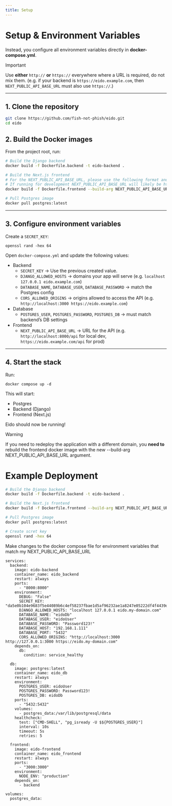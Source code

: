```yaml
---
title: Setup
---
```


# Setup & Environment Variables
 
Instead, you configure all environment variables directly in **docker-compose.yml**.

> [!IMPORTANT]
>
> Use **either** `http://` **or** `https://` everywhere where a URL is required, do not mix them.
> (e.g. if your backend is `https://eido.example.com`, then `NEXT_PUBLIC_API_BASE_URL` must also use `https://`.)

---

## 1. Clone the repository

```bash
git clone https://github.com/fish-not-phish/eido.git
cd eido
```

## 2. Build the Docker images

From the project root, run:

```bash
# Build the Django backend
docker build -f Dockerfile.backend -t eido-backend .

# Build the Next.js frontend
# For the NEXT_PUBLIC_API_BASE_URL, please use the following format and replace with your IP or domain: http://<domain_or_ip>/api
# If running for development NEXT_PUBLIC_API_BASE_URL will likely be http://127.0.0.1:8000/api, pointing to your Django URL
docker build -f Dockerfile.frontend --build-arg NEXT_PUBLIC_API_BASE_URL="<insert_url>" -t eido-frontend .

# Pull Postgres image
docker pull postgres:latest
```

---

## 3. Configure environment variables

Create a `SECRET_KEY`:

```
openssl rand -hex 64
```

Open `docker-compose.yml` and update the following values:
- Backend
    - `SECRET_KEY` → Use the previous created value.
    - `DJANGO_ALLOWED_HOSTS` → domains your app will serve (e.g. `localhost 127.0.0.1 eido.example.com`)
    - `DATABASE_NAME`, `DATABASE_USER`, `DATABASE_PASSWORD` → match the Postgres config
    - `CORS_ALLOWED_ORIGINS` → origins allowed to access the API (e.g. `http://localhost:3000 https://eido.example.com`)
- Database
    - `POSTGRES_USER`, `POSTGRES_PASSWORD`, `POSTGRES_DB` → must match backend’s DB settings
- Frontend
    - `NEXT_PUBLIC_API_BASE_URL` → URL for the API (e.g. `http://localhost:8000/api` for local dev, `https://eido.example.com/api` for prod)

---

## 4. Start the stack

Run:
```
docker compose up -d
```

This will start:
- Postgres
- Backend (Django)
- Frontend (Next.js)

Eido should now be running!

> [!WARNING]
>
> If you need to redeploy the application with a different domain, you **need to** rebuild the frontend docker image with the new --build-arg NEXT_PUBLIC_API_BASE_URL argument. 

# Example Deployment

```bash
# Build the Django backend
docker build -f Dockerfile.backend -t eido-backend .

# Build the Next.js frontend
docker build -f Dockerfile.frontend --build-arg NEXT_PUBLIC_API_BASE_URL="https://eido.my-domain.com/api" -t eido-frontend .

# Pull Postgres image
docker pull postgres:latest
```

```bash
# Create scret key
openssl rand -hex 64
```

Make changes to the docker compose file for environment variables that match my NEXT_PUBLIC_API_BASE_URL
```
services:
  backend:
    image: eido-backend
    container_name: eido_backend
    restart: always
    ports:
      - "8000:8000"
    environment:
      DEBUG: "False"
      SECRET_KEY: "da5e0b104e9683f5e44089b6c4ef58237fbae1d5af96232ae1a8247e05222df4f4439dd8c776783aac8d7d57358a07678bda1e3fa30c1eec377555cd46eb5898"
      DJANGO_ALLOWED_HOSTS: "localhost 127.0.0.1 eido.my-domain.com"
      DATABASE_NAME: "eidoDb"
      DATABASE_USER: "eidoUser"
      DATABASE_PASSWORD: "Password123!"
      DATABASE_HOST: "192.168.1.111"
      DATABASE_PORT: "5432"
      CORS_ALLOWED_ORIGINS: "http://localhost:3000 http://127.0.0.1:3000 https://eido.my-domain.com"
    depends_on:
      db:
        condition: service_healthy

  db:
    image: postgres:latest
    container_name: eido_db
    restart: always
    environment:
      POSTGRES_USER: eidoUser
      POSTGRES_PASSWORD: Password123!
      POSTGRES_DB: eidoDb
    ports:
      - "5432:5432"
    volumes:
      - postgres_data:/var/lib/postgresql/data
    healthcheck:
      test: ["CMD-SHELL", "pg_isready -U $${POSTGRES_USER}"]
      interval: 10s
      timeout: 5s
      retries: 5

  frontend:
    image: eido-frontend
    container_name: eido_frontend
    restart: always
    ports:
      - "3000:3000"
    environment:
      NODE_ENV: "production"
    depends_on:
      - backend

volumes:
  postgres_data:
```